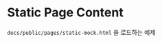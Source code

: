 
<Meta title="Static Page Contents | Booking Complete" decorators={[withKnobs]} />

# Static Page Content

`docs/public/pages/static-mock.html` 을 로드하는 예제

<Preview>
  <Story name="Default">
  <Popup
    title={text('팝업 제목', '테스트')}
    noNavbar={boolean('Navbar 숨김', false)}
    borderless={boolean('네비바 경계선 없음', true)}
    open={boolean('팝업 열기', true)}
    icon={select('네비바 아이콘', ['close', 'back'], 'close')} >
      <StaticPageContents src="static-mock.html" />
</Popup>
  </Story>
</Preview>
